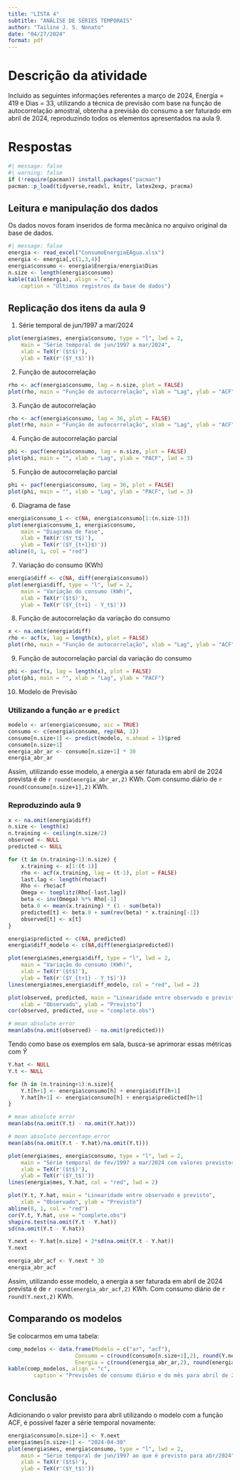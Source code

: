 ```yaml
---
title: "LISTA 4"
subtitle: "ANÁLISE DE SÉRIES TEMPORAIS"
author: "Tailine J. S. Nonato"
date: "04/27/2024"
format: pdf
---
```


# Descrição da atividade 
Incluido as seguintes informações referentes a março de 2024, Energia = 419 e Dias = 33, utilizando a técnica de previsão com base na função de autocorrelação amostral, obtenha a previsão do consumo a ser faturado em abril de 2024, reproduzindo todos os elementos apresentados na aula 9.

# Respostas

```r
#| message: false
#| warning: false
if (!require(pacman)) install.packages("pacman")
pacman::p_load(tidyverse,readxl, knitr, latex2exp, pracma)
```

## Leitura e manipulação dos dados

Os dados novos foram inseridos de forma mecânica no arquivo original da base de dados.

```r
#| message: false
energia <- read_excel("ConsumoEnergiaEAgua.xlsx")
energia <- energia[,c(1,3,4)]
energia$consumo <- energia$Energia/energia$Dias
n.size <- length(energia$consumo)
kable(tail(energia), align = "c",
    caption = "Últimos registros da base de dados")
```

## Replicação dos itens da aula 9

1. Série temporal de jun/1997 a mar/2024

```r
plot(energia$mes, energia$consumo, type = "l", lwd = 2, 
    main = "Série temporal de jun/1997 a mar/2024", 
    xlab = TeX(r'($t$)'), 
    ylab = TeX(r'($Y_t$)'))
```

2. Função de autocorrelação

```r
rho <- acf(energia$consumo, lag = n.size, plot = FALSE)
plot(rho, main = "Função de autocorrelação", xlab = "Lag", ylab = "ACF")
```

3. Função de autocorrelação

```r
rho <- acf(energia$consumo, lag = 36, plot = FALSE)
plot(rho, main = "Função de autocorrelação", xlab = "Lag", ylab = "ACF")
```

4. Função de autocorrelação parcial 

```r
phi <- pacf(energia$consumo, lag = n.size, plot = FALSE)
plot(phi, main = "", xlab = "Lag", ylab = "PACF", lwd = 3)
```

5. Função de autocorrelação parcial 

```r
phi <- pacf(energia$consumo, lag = 36, plot = FALSE)
plot(phi, main = "", xlab = "Lag", ylab = "PACF", lwd = 3)
```

6. Diagrama de fase 

```r
energia$consumo_1 <- c(NA, energia$consumo[1:(n.size-1)])
plot(energia$consumo_1, energia$consumo, 
    main = "Diagrama de fase", 
    xlab = TeX(r'($Y_t$)'), 
    ylab = TeX(r'($Y_{t+1}$)'))
abline(0, 1, col = "red")
```

7. Variação do consumo (KWh)

```r
energia$diff <- c(NA, diff(energia$consumo))
plot(energia$diff, type = "l", lwd = 2, 
    main = "Variação do consumo (KWh)", 
    xlab = TeX(r'($t$)'), 
    ylab = TeX(r'($Y_{t+1} - Y_t$)'))
```

8. Função de autocorrelação da variação do consumo 

```r
x <- na.omit(energia$diff)
rho <- acf(x, lag = length(x), plot = FALSE)
plot(rho, main = "Função de autocorrelação", xlab = "Lag", ylab = "ACF")
```

9. Função de autocorrelação parcial da variação do consumo

```r
phi <- pacf(x, lag = length(x), plot = FALSE)
plot(phi, main = "", xlab = "Lag", ylab = "PACF")
```

10. Modelo de Previsão

### Utilizando a função `ar` e `predict`

```r
modelo <- ar(energia$consumo, aic = TRUE)
consumo <- c(energia$consumo, rep(NA, 1))
consumo[n.size+1] <- predict(modelo, n.ahead = 1)$pred
consumo[n.size+1]
energia_abr_ar <- consumo[n.size+1] * 30
energia_abr_ar
```

Assim, utilizando esse modelo, a energia a ser faturada em abril de 2024 prevista é de `r round(energia_abr_ar,2)` KWh. Com consumo diário de `r round(consumo[n.size+1],2)` KWh.

### Reproduzindo aula 9 

```r
x <- na.omit(energia$diff)
n.size <- length(x)
n.training <- ceiling(n.size/2)
observed <- NULL
predicted <- NULL

for (t in (n.training+1):n.size) {
    x.training <- x[1:(t-1)]
    rho <- acf(x.training, lag = (t-1), plot = FALSE)
    last.lag <- length(rho$acf)
    Rho <- rho$acf
    Omega <- toeplitz(Rho[-last.lag])
    beta <- inv(Omega) %*% Rho[-1]
    beta.0 <- mean(x.training) * (1 - sum(beta))
    predicted[t] <- beta.0 + sum(rev(beta) * x.training[-1])
    observed[t] <- x[t]
}

```

```r
energia$predicted <- c(NA, predicted)
energia$diff_modelo <- c(NA,diff(energia$predicted))

plot(energia$mes,energia$diff, type = "l", lwd = 2, 
    main = "Variação do consumo (KWh)", 
    xlab = TeX(r'($t$)'), 
    ylab = TeX(r'($Y_{t+1} - Y_t$)'))
lines(energia$mes,energia$diff_modelo, col = "red", lwd = 2)
```

```r
plot(observed, predicted, main = "Linearidade entre observado e previsto", 
    xlab = "Observado", ylab = "Previsto")
cor(observed, predicted, use = "complete.obs")

# mean absolute error
mean(abs(na.omit(observed) - na.omit(predicted)))
```

Tendo como base os exemplos em sala, busca-se aprimorar essas métricas com $\hat{Y}$

```r
Y.hat <- NULL
Y.t <- NULL

for (h in (n.training+1):n.size){
    Y.t[h+1] <- energia$consumo[h] + energia$diff[h+1]
    Y.hat[h+1] <- energia$consumo[h] + energia$predicted[h+1] 
}

# mean absolute error
mean(abs(na.omit(Y.t) - na.omit(Y.hat)))

# mean absolute percentage error
mean(abs(na.omit(Y.t - Y.hat)/na.omit(Y.t)))
```

```r
plot(energia$mes, energia$consumo, type = "l", lwd = 2, 
    main = "Série temporal de fev/1997 a mar/2024 com valores previstos", 
    xlab = TeX(r'($t$)'), 
    ylab = TeX(r'($Y_t$)'))
lines(energia$mes, Y.hat, col = "red", lwd = 2)
```


```r
plot(Y.t, Y.hat, main = "Linearidade entre observado e previsto", 
    xlab = "Observado", ylab = "Previsto")
abline(0, 1, col = "red")
cor(Y.t, Y.hat, use = "complete.obs")
shapiro.test(na.omit(Y.t - Y.hat))
sd(na.omit(Y.t - Y.hat))
```

```r
Y.next <- Y.hat[n.size] + 2*sd(na.omit(Y.t - Y.hat))
Y.next

energia_abr_acf <- Y.next * 30
energia_abr_acf
```

Assim, utilizando esse modelo, a energia a ser faturada em abril de 2024 prevista é de `r round(energia_abr_acf,2)` KWh. Com consumo diário de `r round(Y.next,2)` KWh.

## Comparando os modelos

Se colocarmos em uma tabela:

```r
comp_modelos <- data.frame(Modelo = c("ar", "acf"), 
                     Consumo = c(round(consumo[n.size+1],2), round(Y.next,2)), 
                     Energia = c(round(energia_abr_ar,2), round(energia_abr_acf,2)))
kable(comp_modelos, align = "c", 
        caption = "Previsões de consumo diário e do mês para abril de 2024")
```

## Conclusão

Adicionando o valor previsto para abril utilizando o modelo com a função ACF, é possível fazer a série temporal novamente:

```r
energia$consumo[n.size+1] <- Y.next
energia$mes[n.size+1] <- "2024-04-30"
plot(energia$mes, energia$consumo, type = "l", lwd = 2, 
    main = "Série temporal de jun/1997 ao que é previsto para abr/2024", 
    xlab = TeX(r'($t$)'), 
    ylab = TeX(r'($Y_t$)'))
```
